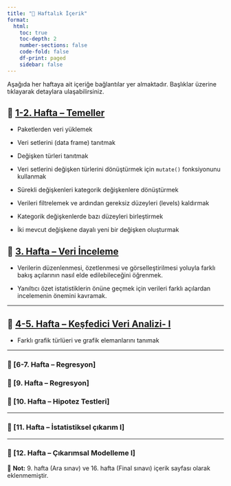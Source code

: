 ```yaml
---
title: "📅 Haftalık İçerik"
format:
  html:
    toc: true
    toc-depth: 2
    number-sections: false
    code-fold: false
    df-print: paged
    sidebar: false
---
```


Aşağıda her haftaya ait içeriğe bağlantılar yer almaktadır. Başlıklar üzerine tıklayarak detaylara ulaşabilirsiniz.

## 🔹 [1-2. Hafta – Temeller](01_Giris.html)

-   Paketlerden veri yüklemek

-   Veri setlerini (data frame) tanıtmak

-   Değişken türleri tanıtmak

-   Veri setlerini değişken türlerini dönüştürmek için `mutate()` fonksiyonunu kullanmak

-   Sürekli değişkenleri kategorik değişkenlere dönüştürmek

-   Verileri filtrelemek ve ardından gereksiz düzeyleri (levels) kaldırmak

-   Kategorik değişkenlerde bazı düzeyleri birleştirmek

-   İki mevcut değişkene dayalı yeni bir değişken oluşturmak

## 🔹 [3. Hafta – Veri İnceleme](02_Veri_duz.html)

-   Verilerin düzenlenmesi, özetlenmesi ve görselleştirilmesi yoluyla farklı bakış açılarının nasıl elde edilebileceğini öğrenmek.

-   Yanıltıcı özet istatistiklerin önüne geçmek için verileri farklı açılardan incelemenin önemini kavramak.

------------------------------------------------------------------------

## 🔹 [4-5. Hafta – Keşfedici Veri Analizi- I](03_Gorsel.html)

-   Farklı grafik türlüeri ve grafik elemanlarını tanımak

------------------------------------------------------------------------

### 🔹 \[6-7. Hafta – Regresyon\]

### 🔹 \[9. Hafta – Regresyon\]

### 🔹 \[10. Hafta – Hipotez Testleri\]

------------------------------------------------------------------------

### 🔹 \[11. Hafta – İstatistiksel çıkarım I\]

------------------------------------------------------------------------

### 🔹 \[12. Hafta – Çıkarımsal Modelleme I\]

📌 **Not:** 9. hafta (Ara sınav) ve 16. hafta (Final sınavı) içerik sayfası olarak eklenmemiştir.

